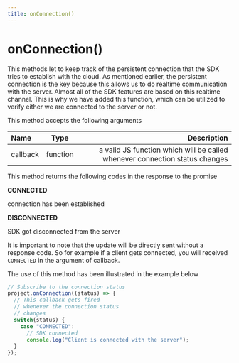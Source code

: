```yaml
---
title: onConnection()
---
```

# onConnection()

This methods let to keep track of the persistent connection that the SDK tries to establish with the cloud. As mentioned earlier, the persistent connection is the key because this allows us to do realtime communication with the server. Almost all of the SDK features are based on this realtime channel. This is why we have added this function, which can be utilized to verify either we are connected to the server or not.

This method accepts the following arguments

| Name          |     Type    |  Description |
| :------------ | :---------: | ----------: |
| callback      |    function | a valid JS function which will be called whenever connection status changes |

This method returns the following codes in the response to the promise

**CONNECTED**

connection has been established

**DISCONNECTED**

SDK got disconnected from the server

It is important to note that the update will be directly sent without a response code. So for example if a client gets connected, you will received `CONNECTED` in the argument of callback.


The use of this method has been illustrated in the example below

```js
// Subscribe to the connection status
project.onConnection((status) => {
  // This callback gets fired
  // whenever the connection status
  // changes
  switch(status) {
    case "CONNECTED": 
      // SDK connected 
      console.log("Client is connected with the server");
  }
});
```

